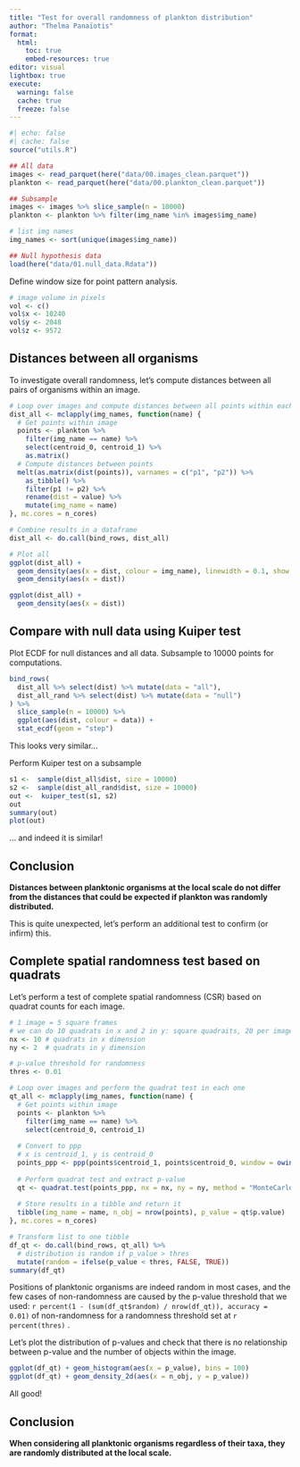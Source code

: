 ```yaml
---
title: "Test for overall randomness of plankton distribution"
author: "Thelma Panaïotis"
format: 
  html:
    toc: true
    embed-resources: true
editor: visual
lightbox: true
execute:
  warning: false
  cache: true
  freeze: false
---
```


```r
#| echo: false
#| cache: false
source("utils.R")
```

```r

## All data
images <- read_parquet(here("data/00.images_clean.parquet"))
plankton <- read_parquet(here("data/00.plankton_clean.parquet"))

## Subsample
images <- images %>% slice_sample(n = 10000)
plankton <- plankton %>% filter(img_name %in% images$img_name)

# list img names
img_names <- sort(unique(images$img_name))

## Null hypothesis data
load(here("data/01.null_data.Rdata"))
```

Define window size for point pattern analysis.

```r
# image volume in pixels
vol <- c()
vol$x <- 10240
vol$y <- 2048
vol$z <- 9572
```

## Distances between all organisms

To investigate overall randomness, let’s compute distances between all pairs of organisms within an image.

```r
# Loop over images and compute distances between all points within each image
dist_all <- mclapply(img_names, function(name) {
  # Get points within image
  points <- plankton %>% 
    filter(img_name == name) %>% 
    select(centroid_0, centroid_1) %>% 
    as.matrix()
  # Compute distances between points
  melt(as.matrix(dist(points)), varnames = c("p1", "p2")) %>% 
    as_tibble() %>% 
    filter(p1 != p2) %>% 
    rename(dist = value) %>% 
    mutate(img_name = name)
}, mc.cores = n_cores)

# Combine results in a dataframe
dist_all <- do.call(bind_rows, dist_all)

# Plot all
ggplot(dist_all) + 
  geom_density(aes(x = dist, colour = img_name), linewidth = 0.1, show.legend = F) +
  geom_density(aes(x = dist))

ggplot(dist_all) + 
  geom_density(aes(x = dist))
```

## Compare with null data using Kuiper test

Plot ECDF for null distances and all data. Subsample to 10000 points for computations.

```r
bind_rows(
  dist_all %>% select(dist) %>% mutate(data = "all"),
  dist_all_rand %>% select(dist) %>% mutate(data = "null")
) %>% 
  slice_sample(n = 10000) %>% 
  ggplot(aes(dist, colour = data)) +
  stat_ecdf(geom = "step")
```

This looks very similar…

Perform Kuiper test on a subsample

```r
s1 <-  sample(dist_all$dist, size = 10000)
s2 <-  sample(dist_all_rand$dist, size = 10000)
out <-  kuiper_test(s1, s2)
out
summary(out)
plot(out)
```

… and indeed it is similar!

::: {.callout-note icon="false"}
## Conclusion

**Distances between planktonic organisms at the local scale do not differ from the distances that could be expected if plankton was randomly distributed.**
:::

This is quite unexpected, let’s perform an additional test to confirm (or infirm) this.

## Complete spatial randomness test based on quadrats

Let’s perform a test of complete spatial randomness (CSR) based on quadrat counts for each image.

```r
# 1 image = 5 square frames
# we can do 10 quadrats in x and 2 in y: square quadraits, 20 per image
nx <- 10 # quadrats in x dimension
ny <- 2  # quadrats in y dimension

# p-value threshold for randomness
thres <- 0.01

# Loop over images and perform the quadrat test in each one
qt_all <- mclapply(img_names, function(name) {
  # Get points within image
  points <- plankton %>% 
    filter(img_name == name) %>% 
    select(centroid_0, centroid_1)
  
  # Convert to ppp
  # x is centroid_1, y is centroid_0
  points_ppp <- ppp(points$centroid_1, points$centroid_0, window = owin(xrange = c(1, vol$x), yrange = c(1, vol$y)))
  
  # Perform quadrat test and extract p-value
  qt <- quadrat.test(points_ppp, nx = nx, ny = ny, method = "MonteCarlo")
  
  # Store results in a tibble and return it
  tibble(img_name = name, n_obj = nrow(points), p_value = qt$p.value)
}, mc.cores = n_cores)

# Transform list to one tibble
df_qt <- do.call(bind_rows, qt_all) %>% 
  # distribution is random if p_value > thres
  mutate(random = ifelse(p_value < thres, FALSE, TRUE))
summary(df_qt)
```

Positions of planktonic organisms are indeed random in most cases, and the few cases of non-randomness are caused by the p-value threshold that we used: `r percent(1 - (sum(df_qt$random) / nrow(df_qt)), accuracy = 0.01)` of non-randomness for a randomness threshold set at `r percent(thres)` .

Let’s plot the distribution of p-values and check that there is no relationship between p-value and the number of objects within the image.

```r
ggplot(df_qt) + geom_histogram(aes(x = p_value), bins = 100)
ggplot(df_qt) + geom_density_2d(aes(x = n_obj, y = p_value))
```

All good!

::: {.callout-note icon="false"}
## Conclusion

**When considering all planktonic organisms regardless of their taxa, they are randomly distributed at the local scale.**
:::
